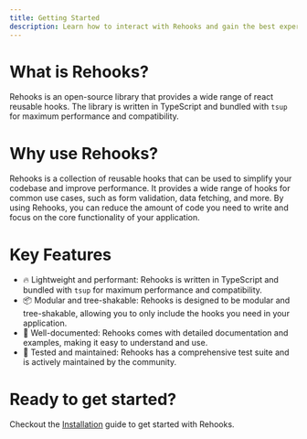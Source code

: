 ```yaml
---
title: Getting Started
description: Learn how to interact with Rehooks and gain the best experience.
---
```


# What is Rehooks?

Rehooks is an open-source library that provides a wide range of react reusable hooks. The library is written in TypeScript and bundled with `tsup` for maximum performance and compatibility.

# Why use Rehooks?

Rehooks is a collection of reusable hooks that can be used to simplify your codebase and improve performance. It provides a wide range of hooks for common use cases, such as form validation, data fetching, and more. By using Rehooks, you can reduce the amount of code you need to write and focus on the core functionality of your application.

# Key Features

- 🔥 Lightweight and performant: Rehooks is written in TypeScript and bundled with `tsup` for maximum performance and compatibility.
- 📦 Modular and tree-shakable: Rehooks is designed to be modular and tree-shakable, allowing you to only include the hooks you need in your application.
- 📝 Well-documented: Rehooks comes with detailed documentation and examples, making it easy to understand and use.
- 💪 Tested and maintained: Rehooks has a comprehensive test suite and is actively maintained by the community.

# Ready to get started?

Checkout the [Installation](/docs/installation) guide to get started with Rehooks.

<Cards>
  <Card
    title="Checkout on NPM"
    href="https://www.npmjs.com/package/@febelen/rehooks-ts"
  />
  <Card
    title="Report bugs, suggest features, or contribute"
    href="https://github.com/pyr33x/rehooks-ts"
  />
</Cards>
